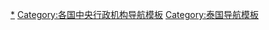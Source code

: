 {{Navbox
|name = 泰国中央行政机构
|image = [[File:Emblem of Thailand.svg|60px]]
|title = [[泰国|泰王国]]中央行政机构
|bodyclass = hlist

|above = '''[[泰国总理列表|总理]]'''

|group1 = [[泰国内阁|内阁]]部门
|list1 =
* [[泰國總理府|總理府]]
* [[泰國國防部|國防部]]
* [[泰國外交部|外交部]]
* [[泰國內政部|內政部]]
* [[泰國財政部|財政部]]
* [[泰國教育部|教育部]]
* [[泰國農業與合作部|農業與合作部]]
* [[泰國能源部|能源部]]
* [[泰國商業部|商業部]]
* [[泰國工業部|工業部]]
* [[泰國資訊與通訊技術部|資訊與通訊技術部]]
* [[泰國科技部|科技部]]
* [[泰國運輸部|運輸部]]
* [[泰國司法部|司法部]]
* [[泰國文化部|文化部]]
* [[泰國公共衛生部|公共衛生部]]
* [[泰國勞工部|勞工部]]
* [[泰國旅遊和體育部|旅遊和體育部]]
* [[泰國自然資源和環境部|自然資源和環境部]]
* [[泰國社會發展與人類安全部|社會發展與人類安全部]]

|group2 = [[獨立機構]]
|list2  =
* [[選舉委員會 (泰國)|選舉委員會]]
* [[申訴專員 (泰國)|申訴專員公署]]
* [[國家審計委員會 (泰國)|國家審計委員會]]
* [[國家反貪污委員會 (泰國)|國家清廉委員會]]
* [[國家人權委員會 (泰國)|國家人權委員會]]

}}<noinclude>

[[Category:泰国中央行政机构|*]]
[[Category:各国中央行政机构导航模板]]
[[Category:泰国导航模板]]
</noinclude>